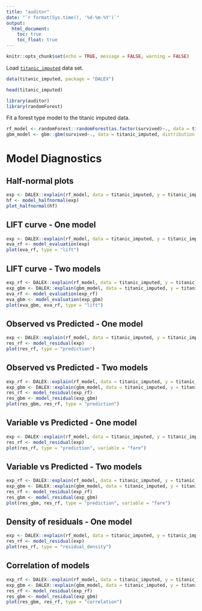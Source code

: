 ```yaml
---
title: "auditor"
date: "`r format(Sys.time(), '%d-%m-%Y')`"
output:
  html_document:
    toc: true
    toc_float: true
---
```

  
```r
knitr::opts_chunk$set(echo = TRUE, message = FALSE, warning = FALSE)
```



Load [`titanic_imputed`](https://modeloriented.github.io/DALEX/reference/titanic.html) data set.

```r
data(titanic_imputed, package = "DALEX")

head(titanic_imputed)
```

```r
library(auditor)
library(randomForest)
```


Fit a forest type model to the titanic imputed data.

```r
rf_model <- randomForest::randomForest(as.factor(survived)~., data = titanic_imputed)
gbm_model <- gbm::gbm(survived~., data = titanic_imputed, distribution = "bernoulli")
```

# Model Diagnostics

## Half-normal plots


```r
exp <- DALEX::explain(rf_model, data = titanic_imputed, y = titanic_imputed$survived, verbose = FALSE)
hf <- model_halfnormal(exp)
plot_halfnormal(hf)
```


## LIFT curve - One model

```r
exp <- DALEX::explain(rf_model, data = titanic_imputed, y = titanic_imputed$survived, verbose = FALSE)
eva_rf <- model_evaluation(exp)
plot(eva_rf, type = "lift")
```

## LIFT curve - Two models

```r
exp_rf <- DALEX::explain(rf_model, data = titanic_imputed, y = titanic_imputed$survived, verbose = FALSE)
exp_gbm <- DALEX::explain(gbm_model, data = titanic_imputed, y = titanic_imputed$survived, verbose = FALSE)
eva_rf <- model_evaluation(exp_rf)
eva_gbm <- model_evaluation(exp_gbm)
plot(eva_gbm, eva_rf, type = "lift")
```

## Observed vs Predicted - One model

```r
exp <- DALEX::explain(rf_model, data = titanic_imputed, y = titanic_imputed$survived, verbose = FALSE)
res_rf <- model_residual(exp)
plot(res_rf, type = "prediction")
```

## Observed vs Predicted - Two models

```r
exp_rf <- DALEX::explain(rf_model, data = titanic_imputed, y = titanic_imputed$survived, verbose = FALSE)
exp_gbm <- DALEX::explain(gbm_model, data = titanic_imputed, y = titanic_imputed$survived, verbose = FALSE)
res_rf <- model_residual(exp_rf)
res_gbm <- model_residual(exp_gbm)
plot(res_gbm, res_rf, type = "prediction")
```

## Variable vs Predicted - One model

```r
exp <- DALEX::explain(rf_model, data = titanic_imputed, y = titanic_imputed$survived, verbose = FALSE)
res_rf <- model_residual(exp)
plot(res_rf, type = "prediction", variable = "fare")
```

## Variable vs Predicted - Two models

```r
exp_rf <- DALEX::explain(rf_model, data = titanic_imputed, y = titanic_imputed$survived, verbose = FALSE)
exp_gbm <- DALEX::explain(gbm_model, data = titanic_imputed, y = titanic_imputed$survived, verbose = FALSE)
res_rf <- model_residual(exp_rf)
res_gbm <- model_residual(exp_gbm)
plot(res_gbm, res_rf, type = "prediction", variable = "fare")
```

## Density of residuals - One model

```r
exp <- DALEX::explain(rf_model, data = titanic_imputed, y = titanic_imputed$survived, verbose = FALSE)
res_rf <- model_residual(exp)
plot(res_rf, type = "residual_density")
```

## Correlation of models

```r
exp_rf <- DALEX::explain(rf_model, data = titanic_imputed, y = titanic_imputed$survived, verbose = FALSE)
exp_gbm <- DALEX::explain(gbm_model, data = titanic_imputed, y = titanic_imputed$survived, verbose = FALSE)
res_rf <- model_residual(exp_rf)
res_gbm <- model_residual(exp_gbm)
plot(res_gbm, res_rf, type = "correlation")
```




